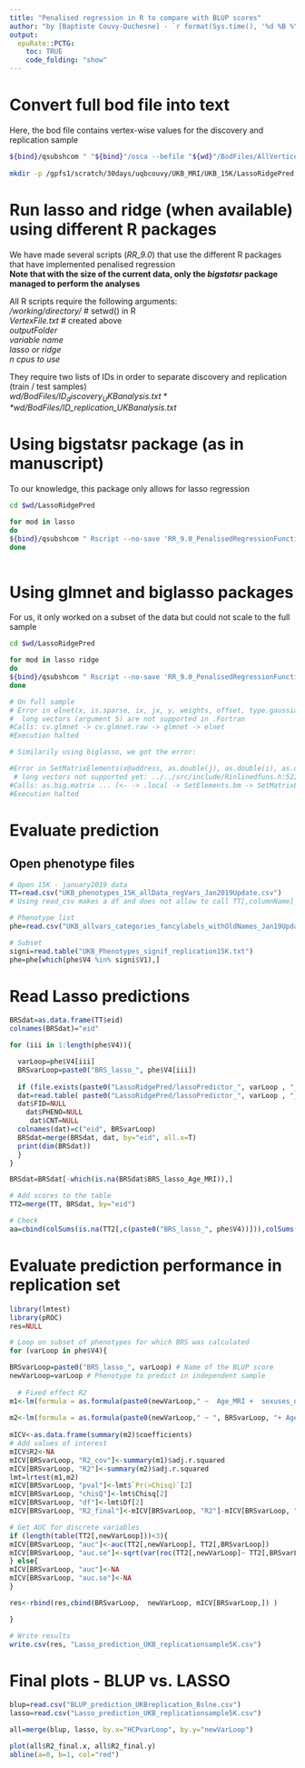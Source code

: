 ```yaml
---
title: "Penalised regression in R to compare with BLUP scores"
author: "by [Baptiste Couvy-Duchesne] - `r format(Sys.time(), '%d %B %Y')`"
output:
  epuRate::PCTG:
    toc: TRUE
    code_folding: "show"
---
```


# Convert full bod file into text

Here, the bod file contains vertex-wise values for the discovery and replication sample  

```bash

${bind}/qsubshcom " "${bind}"/osca --befile "${wd}"/BodFiles/AllVertices.fwhm0.fsaverage.UKB15K --make-efile --out "${wd}"/BodFiles/AllVertices.fwhm0.fsaverage.UKB15K.txt " 1 80G MakeEfile 4:00:00 "-acct=UQ-IMB-CNSG"
 
mkdir -p /gpfs1/scratch/30days/uqbcouvy/UKB_MRI/UKB_15K/LassoRidgePred

```

# Run lasso and ridge (when available) using different R packages

We have made several scripts (*RR_9.0*) that use the different R packages that have implemented penalised regression  
**Note that with the size of the current data, only the *bigstatsr* package managed to perform the analyses**  

All R scripts require the following arguments:   
*/working/directory/* # setwd() in R  
*VertexFile.txt* # created above    
*outputFolder*  
*variable name*  
*lasso or ridge*  
*n cpus to use*  

They require two lists of IDs in order to separate discovery and replication (train / test samples)  
*$wd/BodFiles/ID_discovery_UKBanalysis.txt*   
*$wd/BodFiles/ID_replication_UKBanalysis.txt*   

# Using bigstatsr package (as in manuscript)

To our knowledge, this package only allows for lasso regression  

```bash

cd $wd/LassoRidgePred

for mod in lasso
do 
${bind}/qsubshcom " Rscript --no-save 'RR_9.0_PenalisedRegressionFunction_bigstatsr_noBin.R' /working/directory AllVertices.fwhm0.fsaverage.UKB15K.txt LassoRidgePred \$(sed -n \"\${TASK_ID}{p;q}\" "${wd}"/UKB_Phenotypes_signif_Bslne.txt) "${mod}" 1" 1 300G R_pen_bigstatsr_noBin_${mod} 48:00:00 "-array=1-58 -acct=UQ-IMB-CNSG"
done
 
```

# Using glmnet and biglasso packages 

For us, it only worked on a subset of the data but could not scale to the full sample  

```bash

cd $wd/LassoRidgePred

for mod in lasso ridge
do 
${bind}/qsubshcom " Rscript --no-save 'RR_9.0_PenalisedRegressionFunction_glmnet.R' /working/directory AllVertices.fwhm0.fsaverage.UKB15K.txt LassoRidgePred \$(sed -n \"\${TASK_ID}{p;q}\" "${wd}"/UKB_Phenotypes_signif_Bslne.txt) "${mod}" 1" 1 250G R_penalised_glmnet_${mod} 48:00:00 "-array=1-2 -acct=UQ-IMB-CNSG"
done

# On full sample 
# Error in elnet(x, is.sparse, ix, jx, y, weights, offset, type.gaussian,  : 
#  long vectors (argument 5) are not supported in .Fortran
#Calls: cv.glmnet -> cv.glmnet.raw -> glmnet -> elnet
#Execution halted

# Similarily using biglasso, we got the error:

#Error in SetMatrixElements(x@address, as.double(j), as.double(i), as.double(value)) : 
 # long vectors not supported yet: ../../src/include/Rinlinedfuns.h:522
#Calls: as.big.matrix ... [<- -> .local -> SetElements.bm -> SetMatrixElements
#Execution halted

```

# Evaluate prediction

## Open phenotype files

```R

# Open 15K - january2019 data
TT=read.csv("UKB_phenotypes_15K_allData_regVars_Jan2019Update.csv")
# Using read_csv makes a df and does not allow to call TT[,columnName]

# Phenotype list
phe=read.csv("UKB_allvars_categories_fancylabels_withOldNames_Jan19Update.csv", stringsAsFactors = F)

# Subset 
signi=read.table("UKB_Phenotypes_signif_replication15K.txt")
phe=phe[which(phe$V4 %in% signi$V1),]

```

# Read Lasso predictions

```R

BRSdat=as.data.frame(TT$eid)
colnames(BRSdat)="eid"

for (iii in 1:length(phe$V4)){

  varLoop=phe$V4[iii]
  BRSvarLoop=paste0("BRS_lasso_", phe$V4[iii])
  
  if (file.exists(paste0("LassoRidgePred/lassoPredictor_", varLoop , "_bigstatsr.txt") )){
  dat=read.table( paste0("LassoRidgePred/lassoPredictor_", varLoop , "_bigstatsr.txt") , header=T)
  dat$FID=NULL
    dat$PHENO=NULL
     dat$CNT=NULL
  colnames(dat)=c("eid", BRSvarLoop)
  BRSdat=merge(BRSdat, dat, by="eid", all.x=T)
  print(dim(BRSdat))
  }
}

BRSdat=BRSdat[-which(is.na(BRSdat$BRS_lasso_Age_MRI)),]

# Add scores to the table
TT2=merge(TT, BRSdat, by="eid")

# Check
aa=cbind(colSums(is.na(TT2[,c(paste0("BRS_lasso_", phe$V4))])),colSums(is.na(TT2[,c(paste0( phe$V4))])) )

```

# Evaluate prediction performance in replication set

```R
library(lmtest)
library(pROC)
res=NULL

# Loop on subset of phenotypes for which BRS was calculated 
for (varLoop in phe$V4){

BRSvarLoop=paste0("BRS_lasso_", varLoop) # Name of the BLUP score
newVarLoop=varLoop # Phenotype to predict in independent sample
    
  # Fixed effect R2
m1<-lm(formula = as.formula(paste0(newVarLoop," ~  Age_MRI +  sexuses_datacoding_9_f31_0_0 + ICV + LThickness + RThickness + LSurfArea + RSurfArea "))  , data = TT2[which(!is.na(TT2[,BRSvarLoop])),])
 
m2<-lm(formula = as.formula(paste0(newVarLoop," ~ ", BRSvarLoop, "+ Age_MRI +  sexuses_datacoding_9_f31_0_0 + ICV + LThickness + RThickness + LSurfArea + RSurfArea "))  , data = TT2)
 
mICV<-as.data.frame(summary(m2)$coefficients)
# Add values of interest
mICV$R2<-NA
mICV[BRSvarLoop, "R2_cov"]<-summary(m1)$adj.r.squared
mICV[BRSvarLoop, "R2"]<-summary(m2)$adj.r.squared
lmt=lrtest(m1,m2)
mICV[BRSvarLoop, "pval"]<-lmt$`Pr(>Chisq)`[2]
mICV[BRSvarLoop, "chisQ"]<-lmt$Chisq[2]
mICV[BRSvarLoop, "df"]<-lmt$Df[2]
mICV[BRSvarLoop, "R2_final"]<-mICV[BRSvarLoop, "R2"]-mICV[BRSvarLoop, "R2_cov"]

# Get AUC for discrete variables
if (length(table(TT2[,newVarLoop]))<3){
mICV[BRSvarLoop, "auc"]<-auc(TT2[,newVarLoop], TT2[,BRSvarLoop])
mICV[BRSvarLoop, "auc.se"]<-sqrt(var(roc(TT2[,newVarLoop]~ TT2[,BRSvarLoop])))
} else{
mICV[BRSvarLoop, "auc"]<-NA
mICV[BRSvarLoop, "auc.se"]<-NA
}

res<-rbind(res,cbind(BRSvarLoop,  newVarLoop, mICV[BRSvarLoop,]) )

}

# Write results
write.csv(res, "Lasso_prediction_UKB_replicationsample5K.csv")


```

# Final plots - BLUP vs. LASSO

```r

blup=read.csv("BLUP_prediction_UKBreplication_Bslne.csv")
lasso=read.csv("Lasso_prediction_UKB_replicationsample5K.csv")

all=merge(blup, lasso, by.x="HCPvarLoop", by.y="newVarLoop")

plot(all$R2_final.x, all$R2_final.y)
abline(a=0, b=1, col="red")

```

<br><br>
